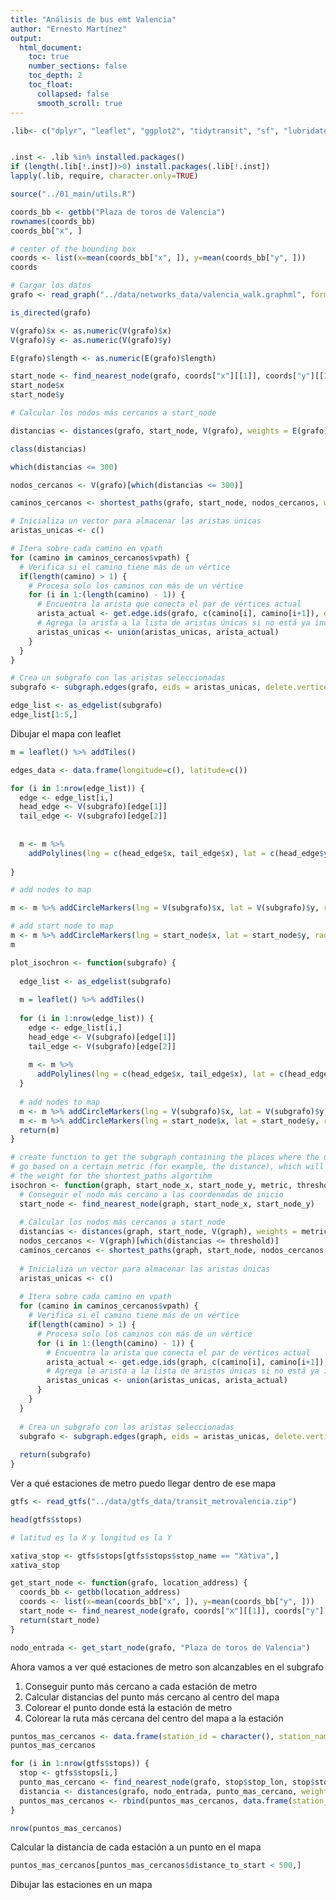 ```yaml
---
title: "Análisis de bus emt Valencia"
author: "Ernesto Martínez"
output: 
  html_document:
    toc: true
    number_sections: false
    toc_depth: 2
    toc_float:
      collapsed: false
      smooth_scroll: true
---
```


```r
.lib<- c("dplyr", "leaflet", "ggplot2", "tidytransit", "sf", "lubridate", "igraph", "osmdata")


.inst <- .lib %in% installed.packages()
if (length(.lib[!.inst])>0) install.packages(.lib[!.inst])
lapply(.lib, require, character.only=TRUE)

```

```r
source("../01_main/utils.R")
```


```r
coords_bb <- getbb("Plaza de toros de Valencia")
rownames(coords_bb)
coords_bb["x", ]

# center of the bounding box
coords <- list(x=mean(coords_bb["x", ]), y=mean(coords_bb["y", ]))
coords
```


```r
# Cargar los datos
grafo <- read_graph("../data/networks_data/valencia_walk.graphml", format = "graphml")
```


```r
is_directed(grafo)
```


```r
V(grafo)$x <- as.numeric(V(grafo)$x)
V(grafo)$y <- as.numeric(V(grafo)$y)

E(grafo)$length <- as.numeric(E(grafo)$length)
```


```r
start_node <- find_nearest_node(grafo, coords["x"][[1]], coords["y"][[1]])
start_node$x
start_node$y
```


```r
# Calcular los nodos más cercanos a start_node

distancias <- distances(grafo, start_node, V(grafo), weights = E(grafo)$length)

class(distancias)
```


```r
which(distancias <= 300)
```


```r
nodos_cercanos <- V(grafo)[which(distancias <= 300)]
```


```r
caminos_cercanos <- shortest_paths(grafo, start_node, nodos_cercanos, weights = E(grafo)$length)
```


```r
# Inicializa un vector para almacenar las aristas únicas
aristas_unicas <- c()

# Itera sobre cada camino en vpath
for (camino in caminos_cercanos$vpath) {
  # Verifica si el camino tiene más de un vértice
  if(length(camino) > 1) {
    # Procesa solo los caminos con más de un vértice
    for (i in 1:(length(camino) - 1)) {
      # Encuentra la arista que conecta el par de vértices actual
      arista_actual <- get.edge.ids(grafo, c(camino[i], camino[i+1]), directed = FALSE)
      # Agrega la arista a la lista de aristas únicas si no está ya incluida
      aristas_unicas <- union(aristas_unicas, arista_actual)
    }
  }
}

# Crea un subgrafo con las aristas seleccionadas
subgrafo <- subgraph.edges(grafo, eids = aristas_unicas, delete.vertices = TRUE)
```


```r
edge_list <- as_edgelist(subgrafo)
edge_list[1:5,]
```

Dibujar el mapa con leaflet


```r
m = leaflet() %>% addTiles()

edges_data <- data.frame(longitude=c(), latitude=c())

for (i in 1:nrow(edge_list)) {
  edge <- edge_list[i,]
  head_edge <- V(subgrafo)[edge[1]]
  tail_edge <- V(subgrafo)[edge[2]]
  
  
  m <- m %>%
    addPolylines(lng = c(head_edge$x, tail_edge$x), lat = c(head_edge$y, tail_edge$y))
  
}

# add nodes to map

m <- m %>% addCircleMarkers(lng = V(subgrafo)$x, lat = V(subgrafo)$y, radius = 5, color = "red")

# add start node to map
m <- m %>% addCircleMarkers(lng = start_node$x, lat = start_node$y, radius = 5, color = "yellow")
m


```

```r
plot_isochron <- function(subgrafo) {
  
  edge_list <- as_edgelist(subgrafo)
  
  m = leaflet() %>% addTiles()
  
  for (i in 1:nrow(edge_list)) {
    edge <- edge_list[i,]
    head_edge <- V(subgrafo)[edge[1]]
    tail_edge <- V(subgrafo)[edge[2]]
    
    m <- m %>%
      addPolylines(lng = c(head_edge$x, tail_edge$x), lat = c(head_edge$y, tail_edge$y))
  }
  
  # add nodes to map
  m <- m %>% addCircleMarkers(lng = V(subgrafo)$x, lat = V(subgrafo)$y, radius = 5, color = "red")
  m <- m %>% addCircleMarkers(lng = start_node$x, lat = start_node$y, radius = 5, color = "yellow")
  return(m)
}
```



```r
# create function to get the subgraph containing the places where the user can
# go based on a certain metric (for example, the distance), which will be used as
# the weight for the shortest_paths algortihm
isochron <- function(graph, start_node_x, start_node_y, metric, threshold) {
  # Conseguir el nodo más cercano a las coordenadas de inicio
  start_node <- find_nearest_node(graph, start_node_x, start_node_y)
  
  # Calcular los nodos más cercanos a start_node
  distancias <- distances(graph, start_node, V(graph), weights = metric)
  nodos_cercanos <- V(graph)[which(distancias <= threshold)]
  caminos_cercanos <- shortest_paths(graph, start_node, nodos_cercanos, weights = metric)
  
  # Inicializa un vector para almacenar las aristas únicas
  aristas_unicas <- c()
  
  # Itera sobre cada camino en vpath
  for (camino in caminos_cercanos$vpath) {
    # Verifica si el camino tiene más de un vértice
    if(length(camino) > 1) {
      # Procesa solo los caminos con más de un vértice
      for (i in 1:(length(camino) - 1)) {
        # Encuentra la arista que conecta el par de vértices actual
        arista_actual <- get.edge.ids(graph, c(camino[i], camino[i+1]), directed = FALSE)
        # Agrega la arista a la lista de aristas únicas si no está ya incluida
        aristas_unicas <- union(aristas_unicas, arista_actual)
      }
    }
  }
  
  # Crea un subgrafo con las aristas seleccionadas
  subgrafo <- subgraph.edges(graph, eids = aristas_unicas, delete.vertices = TRUE)
  
  return(subgrafo)
}
```


Ver a qué estaciones de metro puedo llegar dentro de ese mapa


```r
gtfs <- read_gtfs("../data/gtfs_data/transit_metrovalencia.zip")
```

```r
head(gtfs$stops)
```

```r
# latitud es la X y longitud es la Y
```


```r
xativa_stop <- gtfs$stops[gtfs$stops$stop_name == "Xàtiva",]
xativa_stop

```


```r
get_start_node <- function(grafo, location_address) {
  coords_bb <- getbb(location_address)
  coords <- list(x=mean(coords_bb["x", ]), y=mean(coords_bb["y", ]))
  start_node <- find_nearest_node(grafo, coords["x"][[1]], coords["y"][[1]])
  return(start_node)
}
```

```r
nodo_entrada <- get_start_node(grafo, "Plaza de toros de Valencia")
```

Ahora vamos a ver qué estaciones de metro son alcanzables en el subgrafo

1. Conseguir punto más cercano a cada estación de metro
2. Calcular distancias del punto más cercano al centro del mapa
3. Colorear el punto donde está la estación de metro
4. Colorear la ruta más cercana del centro del mapa a la estación

```r
puntos_mas_cercanos <- data.frame(station_id = character(), station_name = character(), point_id = character(), x = numeric(), y = numeric(), distance_to_start = numeric())
puntos_mas_cercanos
```


```r
for (i in 1:nrow(gtfs$stops)) {
  stop <- gtfs$stops[i,]
  punto_mas_cercano <- find_nearest_node(grafo, stop$stop_lon, stop$stop_lat)
  distancia <- distances(grafo, nodo_entrada, punto_mas_cercano, weights = E(grafo)$length)
  puntos_mas_cercanos <- rbind(puntos_mas_cercanos, data.frame(station_id = stop$stop_id, station_name = stop$stop_name, point_id = punto_mas_cercano$id, x = punto_mas_cercano$x, y = punto_mas_cercano$y, distance_to_start = distancia))
}
```

```r
nrow(puntos_mas_cercanos)
```

Calcular la distancia de cada estación a un punto en el mapa


```r
puntos_mas_cercanos[puntos_mas_cercanos$distance_to_start < 500,]
```

Dibujar las estaciones en un mapa


































